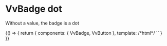 
<Meta title="Components/Badge/dot" />

# VvBadge dot

Without a value, the badge is a dot

<Canvas>
	<Story name="dot">
		{() => {
			return {
				components: { VvBadge, VvButton },
				template:
					/*html*/
					`<vv-badge />`
			}
		}}
	</Story>
</Canvas>
